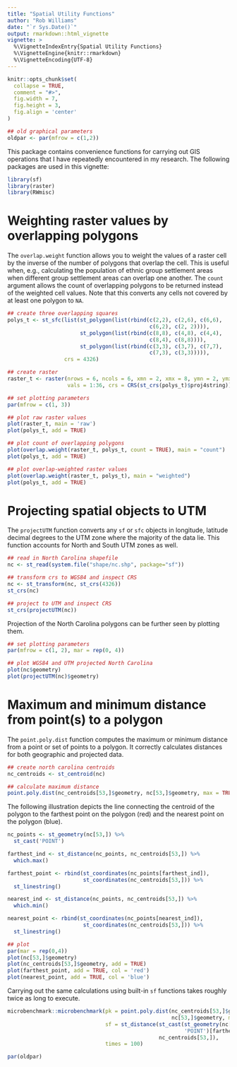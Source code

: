 ```yaml
---
title: "Spatial Utility Functions"
author: "Rob Williams"
date: "`r Sys.Date()`"
output: rmarkdown::html_vignette
vignette: >
  %\VignetteIndexEntry{Spatial Utility Functions}
  %\VignetteEngine{knitr::rmarkdown}
  %\VignetteEncoding{UTF-8}
---
```


```r
knitr::opts_chunk$set(
  collapse = TRUE,
  comment = "#>",
  fig.width = 7,
  fig.height = 3, 
  fig.align = 'center'
)

## old graphical parameters
oldpar <- par(mfrow = c(1,2))
```

This package contains convenience functions for carrying out GIS operations
that I have repeatedly encountered in my research. The following packages are
used in this vignette:

```r
library(sf)
library(raster)
library(RWmisc)
```

# Weighting raster values by overlapping polygons

The `overlap.weight` function allows you to weight the values of a raster cell
by the inverse of the number of polygons that overlap the cell. This is useful
when, e.g., calculating the population of ethnic group settlement areas when
different group settlement areas can overlap one another. The `count` argument
allows the count of overlapping polygons to be returned instead of the weighted
cell values. Note that this converts any cells not covered by at least one
polygon to `NA`.

```r
## create three overlapping squares
polys_t <- st_sfc(list(st_polygon(list(rbind(c(2,2), c(2,6), c(6,6),
                                             c(6,2), c(2, 2)))),
                       st_polygon(list(rbind(c(8,8), c(4,8), c(4,4),
                                             c(8,4), c(8,8)))),
                       st_polygon(list(rbind(c(3,3), c(3,7), c(7,7),
                                             c(7,3), c(3,3))))),
                  crs = 4326)

## create raster
raster_t <- raster(nrows = 6, ncols = 6, xmn = 2, xmx = 8, ymn = 2, ymx = 8,
                   vals = 1:36, crs = CRS(st_crs(polys_t)$proj4string))

## set plotting parameters
par(mfrow = c(1, 3))

## plot raw raster values
plot(raster_t, main = 'raw')
plot(polys_t, add = TRUE)

## plot count of overlapping polygons
plot(overlap.weight(raster_t, polys_t, count = TRUE), main = "count")
plot(polys_t, add = TRUE)

## plot overlap-weighted raster values
plot(overlap.weight(raster_t, polys_t), main = "weighted")
plot(polys_t, add = TRUE)
```

# Projecting spatial objects to UTM

The `projectUTM` function converts any `sf` or `sfc` objects in longitude,
latitude decimal degrees to the UTM zone where the majority of the data lie.
This function accounts for North and South UTM zones as well.

```r
## read in North Carolina shapefile
nc <- st_read(system.file("shape/nc.shp", package="sf"))

## transform crs to WGS84 and inspect CRS
nc <- st_transform(nc, st_crs(4326))
st_crs(nc)

## project to UTM and inspect CRS
st_crs(projectUTM(nc))
```

Projection of the North Carolina polygons can be further seen by plotting them.

```r
## set plotting parameters
par(mfrow = c(1, 2), mar = rep(0, 4))

## plot WGS84 and UTM projected North Carolina
plot(nc$geometry)
plot(projectUTM(nc)$geometry)
```

# Maximum and minimum distance from point(s) to a polygon

The `point.poly.dist` function computes the maximum or minimum distance from a
point or set of points to a polygon. It correctly calculates distances for both
geographic and projected data.

```r
## create north carolina centroids
nc_centroids <- st_centroid(nc)

## calculate maximum distance
point.poly.dist(nc_centroids[53,]$geometry, nc[53,]$geometry, max = TRUE)
```

The following illustration depicts the line connecting the centroid of the
polygon to the farthest point on the polygon (red) and the nearest point on the
polygon (blue).

```r
nc_points <- st_geometry(nc[53,]) %>%
  st_cast('POINT')

farthest_ind <- st_distance(nc_points, nc_centroids[53,]) %>%
  which.max()

farthest_point <- rbind(st_coordinates(nc_points[farthest_ind]),
                        st_coordinates(nc_centroids[53,])) %>% 
  st_linestring()

nearest_ind <- st_distance(nc_points, nc_centroids[53,]) %>%
  which.min()

nearest_point <- rbind(st_coordinates(nc_points[nearest_ind]),
                        st_coordinates(nc_centroids[53,])) %>% 
  st_linestring()

## plot
par(mar = rep(0,4))
plot(nc[53,]$geometry)
plot(nc_centroids[53,]$geometry, add = TRUE)
plot(farthest_point, add = TRUE, col = 'red')
plot(nearest_point, add = TRUE, col = 'blue')
```

Carrying out the same calculations using built-in `sf` functions  takes roughly
twice as long to execute.

```r
microbenchmark::microbenchmark(pk = point.poly.dist(nc_centroids[53,]$geometry,
                                                    nc[53,]$geometry, max = TRUE),
                               sf = st_distance(st_cast(st_geometry(nc[53,]),
                                                        'POINT')[farthest_ind],
                                                nc_centroids[53,]),
                               times = 100)
```

```r
par(oldpar)
```

